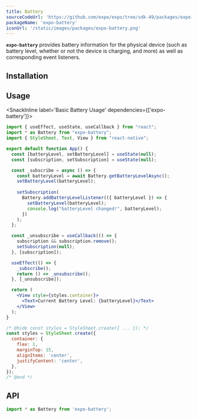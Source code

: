 ```yaml
---
title: Battery
sourceCodeUrl: 'https://github.com/expo/expo/tree/sdk-49/packages/expo-battery'
packageName: 'expo-battery'
iconUrl: '/static/images/packages/expo-battery.png'
---
```



**`expo-battery`** provides battery information for the physical device (such as battery level, whether or not the device is charging, and more) as well as corresponding event listeners.

<PlatformsSection android emulator ios web />

## Installation

<APIInstallSection />

## Usage

<SnackInline label='Basic Battery Usage' dependencies={['expo-battery']}>

```jsx
import { useEffect, useState, useCallback } from "react";
import * as Battery from "expo-battery";
import { StyleSheet, Text, View } from "react-native";

export default function App() {
  const [batteryLevel, setBatteryLevel] = useState(null);
  const [subscription, setSubscription] = useState(null);

  const _subscribe = async () => {
    const batteryLevel = await Battery.getBatteryLevelAsync();
    setBatteryLevel(batteryLevel);
    
    setSubscription(
      Battery.addBatteryLevelListener(({ batteryLevel }) => {
        setBatteryLevel(batteryLevel);
        console.log("batteryLevel changed!", batteryLevel);
      })
    );
  };

  const _unsubscribe = useCallback(() => {
    subscription && subscription.remove();
    setSubscription(null);
  }, [subscription]);

  useEffect(() => {
    _subscribe();
    return () => _unsubscribe();
  }, [_unsubscribe]);

  return (
    <View style={styles.container}>
      <Text>Current Battery Level: {batteryLevel}</Text>
    </View>
  );
}

/* @hide const styles = StyleSheet.create({ ... }); */
const styles = StyleSheet.create({
  container: {
    flex: 1,
    marginTop: 15,
    alignItems: 'center',
    justifyContent: 'center',
  },
});
/* @end */
```

</SnackInline>

## API

```js
import * as Battery from 'expo-battery';
```

<APISection packageName="expo-battery" />
